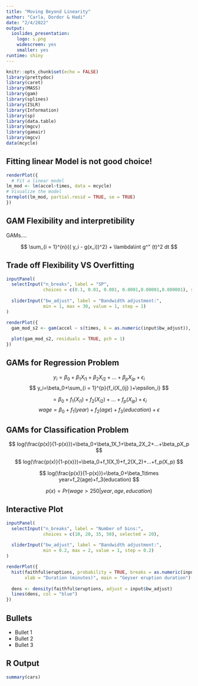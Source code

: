 ```yaml
---
title: "Moving Beyond Linearity"
author: "Carla, Dordor & Hadi"
date: "2/4/2022"
output:
  ioslides_presentation: 
    logo: s.png
    widescreen: yes
    smaller: yes
runtime: shiny
---
```


```r
knitr::opts_chunk$set(echo = FALSE)
library(prettydoc)
library(caret)
library(MASS)
library(gam)
library(splines)
library(ISLR)
library(Information)
library(sp)
library(data.table)
library(mgcv)
library(gamair)
library(mgcv)
data(mcycle)


```

## Fitting linear Model is not good choice!

```r


renderPlot({
  # Fit a linear model
lm_mod <- lm(accel~times, data = mcycle)
# Visualize the model
termplot(lm_mod, partial.resid = TRUE, se = TRUE)
})


```

## GAM Flexibility and interpretibility

GAMs....

$$
\sum_{i = 1}^{n}{( y_i - g(x_i))^2} + \lambda\int g^" (t)^2 dt
$$

## Trade off Flexibility VS Overfitting

```r
inputPanel(
  selectInput("n_breaks", label = "SP",
              choices = c(0.1, 0.01, 0.001, 0.0001,0.00001,0.000001), selected = 0.1),
  
  sliderInput("bw_adjust", label = "Bandwidth adjustment:",
              min = 1, max = 30, value = 1, step = 1)
)

renderPlot({
  gam_mod_s2 <- gam(accel ~ s(times, k = as.numeric(input$bw_adjust)), data = mcycle, sp = as.numeric(input$n_breaks))
  
  plot(gam_mod_s2, residuals = TRUE, pch = 1)
})
```

## GAMs for Regression Problem

$$
y_i=\beta_0+\beta_1X_{i1}+\beta_2X_{i2}+...+\beta_pX_{ip}+\epsilon_i
$$ $$
y_i=\beta_0+\sum_{i = 1}^{p}{f_i(X_{ij} )+\epsilon_i} 
$$

$$
= \beta_0+f_1(X_{i1} )+f_2(X_{i2} )+...+f_p(X_{ip} )+\epsilon_i
$$ $$
wage=\beta_0+f_1(year)+f_2(age)+f_3(education)+\epsilon
$$

## GAMs for Classification Problem

$$
log(\frac{p(x)}{1-p(x)})=\beta_0+\beta_1X_1+\beta_2X_2+...+\beta_pX_p
$$

$$
log(\frac{p(x)}{1-p(x)})=\beta_0+f_1(X_1)+f_2(X_2)+...+f_p(X_p)
$$

$$
log(\frac{p(x)}{1-p(x)})=\beta_0+\beta_1\times year+f_2(age)+f_3(education)
$$

$$
p(x)=Pr(wage>250|year,age,education)
$$

## Interactive Plot

```r
inputPanel(
  selectInput("n_breaks", label = "Number of bins:",
              choices = c(10, 20, 35, 50), selected = 20),
  
  sliderInput("bw_adjust", label = "Bandwidth adjustment:",
              min = 0.2, max = 2, value = 1, step = 0.2)
)

renderPlot({
  hist(faithful$eruptions, probability = TRUE, breaks = as.numeric(input$n_breaks),
       xlab = "Duration (minutes)", main = "Geyser eruption duration")
  
  dens <- density(faithful$eruptions, adjust = input$bw_adjust)
  lines(dens, col = "blue")
})
```

## Bullets

-   Bullet 1
-   Bullet 2
-   Bullet 3

## R Output

```r
summary(cars)
```
